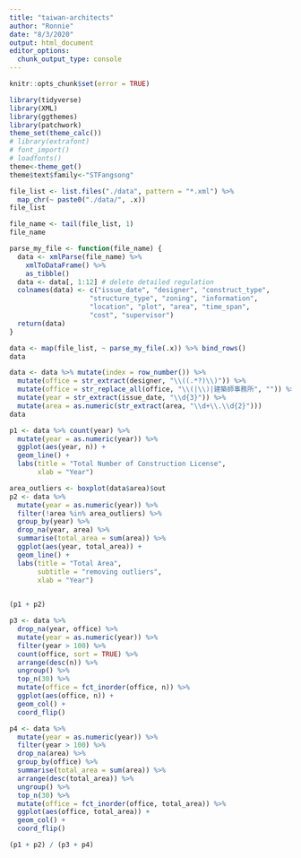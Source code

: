 ```yaml
---
title: "taiwan-architects"
author: "Ronnie"
date: "8/3/2020"
output: html_document
editor_options:
  chunk_output_type: console
---
```


```r
knitr::opts_chunk$set(error = TRUE)
```

```r
library(tidyverse)
library(XML)
library(ggthemes)
library(patchwork)
theme_set(theme_calc())
# library(extrafont)
# font_import()
# loadfonts()
theme<-theme_get()
theme$text$family<-"STFangsong"
```

```r
file_list <- list.files("./data", pattern = "*.xml") %>% 
  map_chr(~ paste0("./data/", .x))
file_list
```

```r
file_name <- tail(file_list, 1)
file_name
```

```r
parse_my_file <- function(file_name) {
  data <- xmlParse(file_name) %>% 
    xmlToDataFrame() %>% 
    as_tibble()
  data <- data[, 1:12] # delete detailed regulation
  colnames(data) <- c("issue_date", "designer", "construct_type",
                    "structure_type", "zoning", "information", 
                    "location", "plot", "area", "time_span",
                    "cost", "supervisor")
  return(data)
}

```

```r
data <- map(file_list, ~ parse_my_file(.x)) %>% bind_rows()
data
```

```r
data <- data %>% mutate(index = row_number()) %>% 
  mutate(office = str_extract(designer, "\\((.*?)\\)")) %>% 
  mutate(office = str_replace_all(office, "\\(|\\)|建築師事務所", "")) %>% 
  mutate(year = str_extract(issue_date, "\\d{3}")) %>% 
  mutate(area = as.numeric(str_extract(area, "\\d+\\.\\d{2}"))) 
data
```

```r
p1 <- data %>% count(year) %>% 
  mutate(year = as.numeric(year)) %>%
  ggplot(aes(year, n)) +
  geom_line() +
  labs(title = "Total Number of Construction License",
       xlab = "Year") 
```

```r
area_outliers <- boxplot(data$area)$out
p2 <- data %>% 
  mutate(year = as.numeric(year)) %>%
  filter(!area %in% area_outliers) %>% 
  group_by(year) %>% 
  drop_na(year, area) %>% 
  summarise(total_area = sum(area)) %>% 
  ggplot(aes(year, total_area)) +
  geom_line() +
  labs(title = "Total Area",
       subtitle = "removing outliers",
       xlab = "Year")
  
```

```r
(p1 + p2)
```

```r
p3 <- data %>% 
  drop_na(year, office) %>% 
  mutate(year = as.numeric(year)) %>% 
  filter(year > 100) %>% 
  count(office, sort = TRUE) %>% 
  arrange(desc(n)) %>% 
  ungroup() %>% 
  top_n(30) %>% 
  mutate(office = fct_inorder(office, n)) %>% 
  ggplot(aes(office, n)) +
  geom_col() +
  coord_flip()
```

```r
p4 <- data %>% 
  mutate(year = as.numeric(year)) %>% 
  filter(year > 100) %>% 
  drop_na(area) %>% 
  group_by(office) %>% 
  summarise(total_area = sum(area)) %>% 
  arrange(desc(total_area)) %>% 
  ungroup() %>% 
  top_n(30) %>% 
  mutate(office = fct_inorder(office, total_area)) %>% 
  ggplot(aes(office, total_area)) +
  geom_col() +
  coord_flip()
```

```r
(p1 + p2) / (p3 + p4)
```

```r
```

